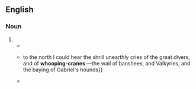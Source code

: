{{also|whooping crane}}
==English==

===Noun===
{{en-noun|head=[[whooping]]-[[crane]]}}

# {{alternative form of|en|whooping crane}}
#* {{quote-book|en|title=Four Months in a Sneak-box: A Boat Voyage of 2600 Miles Down the Ohio and Mississippi Rivers, and Along the Gulf of Mexico|page=109|books.google.com/books?id=Sxp5AAAAMAAJ|author=Nathaniel Holmes Bishop|year=1879|passage=The adult '''Whooping-cranes''' are white, the younger birds of a brownish color.}}
#* {{quote-journal|en|journal=Blackwood's Magazine|volume=168|page=351|author=C. Hanbury Williams|title=After Wild Geese in Manitoba|books.google.com/books?id=P8o1AQAAMAAJ|year=1900|passage={{...}} to the north I could hear the shrill unearthly cries of the great divers, and of '''whooping-cranes''' —the wail of banshees, and Valkyries, and the baying of Gabriel's hounds}}
#* {{quote-book|en|title=Animal Studies: A Text-book of Elementary Zoology for Use in High Schools and Colleges|books.google.com/books?id=Ty8IAQAAIAAJ|author=David Starr Jordan, Vernon Lyman Kellogg, Harold Heath|year=1908|passage=The cranes are comparatively rare in this country, yet one may occasionally meet with the '''whooping-cranes''' (''Grus americana'') and sand-hill cranes (''Grus mexicana''), especially in the South and West.}}